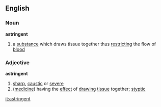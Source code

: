 ==English==
=== Noun ===
'''astringent'''
# a [[substance]] which draws tissue together thus [[restricting]] the flow of [[blood]]

=== Adjective ===
'''astringent'''
# [[sharp]], [[caustic]] or [[severe]]
# ([[medicine]]) having the [[effect]] of [[drawing]] [[tissue]]  together; [[styptic]]

[[it:astringent]]